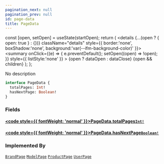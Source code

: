 ```yaml
---
pagination_next: null
pagination_prev: null
id: page-data
title: PageData
---
```









  const [open, setOpen] = useState(startOpen);
  return (
    <details {...(open ? { open: true } : {})} className="details" style={{ border:'none', boxShadow:'none', background:'var(--ifm-background-color)' }}>
      <summary
        onClick={(e) => {
          e.preventDefault();
          setOpen((open) => !open);
        }}
        style={{ listStyle:'none' }}
      >
      {open ? dataOpen : dataClose}
      </summary>
      {open && children}
    </details>
  );
};








No description


```graphql
interface PageData {
  totalPages: Int!
  hasNextPage: Boolean!
}
```




### Fields

#### [<code style={{ fontWeight: 'normal' }}>PageData.<b>totalPages</b></code>](#)<Bullet />[`Int!`](/types/scalars/int) <Badge class="badge badge--secondary" text="non-null"/> <Badge class="badge badge--secondary" text="scalar"/> 
> 
> 
> 
> 

#### [<code style={{ fontWeight: 'normal' }}>PageData.<b>hasNextPage</b></code>](#)<Bullet />[`Boolean!`](/types/scalars/boolean) <Badge class="badge badge--secondary" text="non-null"/> <Badge class="badge badge--secondary" text="scalar"/> 
> 
> 
> 
> 





### Implemented By

[`BrandPage`](/types/objects/brand-page)  <Badge class="badge badge--secondary" text="object"/><Bullet />[`ModelPage`](/types/objects/model-page)  <Badge class="badge badge--secondary" text="object"/><Bullet />[`ProductPage`](/types/objects/product-page)  <Badge class="badge badge--secondary" text="object"/><Bullet />[`UserPage`](/types/objects/user-page)  <Badge class="badge badge--secondary" text="object"/>

